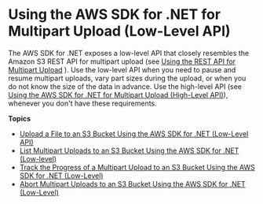 # Using the AWS SDK for \.NET for Multipart Upload \(Low\-Level API\)<a name="usingLLmpuDotNet"></a>

The AWS SDK for \.NET exposes a low\-level API that closely resembles the Amazon S3 REST API for multipart upload \(see [Using the REST API for Multipart Upload](UsingRESTAPImpUpload.mdx) \)\. Use the low\-level API when you need to pause and resume multipart uploads, vary part sizes during the upload, or when you do not know the size of the data in advance\. Use the high\-level API \(see [Using the AWS SDK for \.NET for Multipart Upload \(High\-Level API\)](usingHLmpuDotNet.mdx)\), whenever you don't have these requirements\.

**Topics**
+ [Upload a File to an S3 Bucket Using the AWS SDK for \.NET \(Low\-Level API\)](LLuploadFileDotNet.mdx)
+ [List Multipart Uploads to an S3 Bucket Using the AWS SDK for \.NET \(Low\-level\)](LLlistMPuploadsDotNet.mdx)
+ [Track the Progress of a Multipart Upload to an S3 Bucket Using the AWS SDK for \.NET \(Low\-Level\)](LLTrackProgressMPUNet.mdx)
+ [Abort Multipart Uploads to an S3 Bucket Using the AWS SDK for \.NET \(Low\-Level\)](LLAbortMPUnet.mdx)
